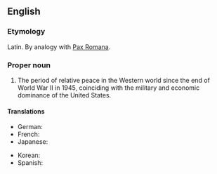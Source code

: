 ==English==
{{wikipedia}}

===Etymology===
Latin. By analogy with [[Pax Romana]].

===Proper noun===
{{en-proper noun|head=[[Pax]] [[Americana]]}}
# The period of relative peace in the Western world since the end of World War II in 1945, coinciding with the military and economic dominance of the United States.

====Translations====
{{trans-top}}
* German: {{t-|de|Pax Americana}}
* French: {{t+|fr|pax americana}}
* Japanese: {{t-|ja|パクス・アメリカーナ|tr=pakusu amerikāna}}
{{trans-mid}}
* Korean: {{t-|ko|팍스 아메리카나|tr=pakseu amerikana}}
* Spanish: {{t-|es|Pax Americana}}
{{trans-bottom}}